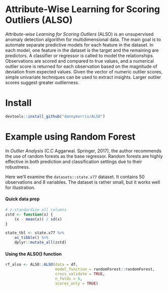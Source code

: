 # Attribute-Wise Learning for Scoring Outliers (ALSO)

*Attribute-wise Learning for Scoring Outliers* (ALSO) is an unsupervised anomaly detection algorithm for multidimensional data. The main goal is to automate separate predictive models for each feature in the dataset. In each model, one feature in the dataset is the target and the remaining are predictors. A classifier or regressor is called to model the relationships. Observations are scored and compared to true values, and a numerical outlier score is returned for each observation based on the magnitude of deviation from expected values. Given the vector of numeric outlier scores, simple univariate techniques can be used to extract insights. Larger outlier scores suggest greater outlierness.

# Install

```r
devtools::install_github("dannymorris/ALSO")
```

# Example using Random Forest

In *Outlier Analysis* (C.C Aggarwal. Springer, 2017), the author recommends the use of random forests as the base regressor. Random forests are highly effective in both prediction and classification settings due to their robustness.

Here we'll examine the `datasets::state.x77` dataset. It contains 50 observations and 8 variables. The dataset is rather small, but it works well for illustration.

#### Quick data prep

```r
# z-standardize all columns
zstd <- function(x) {
    (x - mean(x)) / sd(x)
}

state_tbl <- state.x77 %>%
    as_tibble() %>%
    dplyr::mutate_all(zstd)
```

#### Using the ALSO() function

```r
rf_also <- ALSO::ALSO(data = df,
                      model_function = randomForest::randomForest,
                      cross_validate = TRUE,
                      n_folds = 5,
                      scores_only = TRUE)
```
